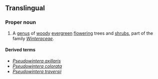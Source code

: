==Translingual==
{{wikipedia}}

===Proper noun===
{{mul-proper noun}}

# A [[genus]] of [[woody]] [[evergreen]] [[flowering]] trees and [[shrub]]s, part of the family ''[[Winteraceae]]''.

====Derived terms====
* ''[[Pseudowintera axillaris]]''
* ''[[Pseudowintera colorata]]''
* ''[[Pseudowintera traversii]]''